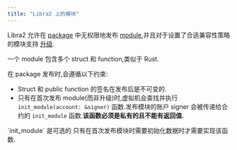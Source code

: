 ```yaml
---
title: "Libra2 上的模块"
---
```



Libra2 允许在 [package](/zh/build/smart-contracts/book/packages) 中无权限地发布 [module](/zh/build/smart-contracts/book/modules-and-scripts),并且对于设置了合适兼容性策略的模块支持 [升级](/zh/build/smart-contracts/book/package-upgrades).

一个 module 包含多个 struct 和 function,类似于 Rust.

在 package 发布时,会遵循以下约束:

- Struct 和 public function 的签名在发布后是不可变的.
- 只有在首次发布 module(而非升级)时,虚拟机会查找并执行 `init_module(account: &signer)` 函数.发布模块的账户 signer 会被传递给合约的 `init_module` 函数.**该函数必须是私有的且不能有返回值.**

<Aside type="note">
  `init_module` 是可选的
  只有在首次发布模块时需要初始化数据时才需要实现该函数.
</Aside>
